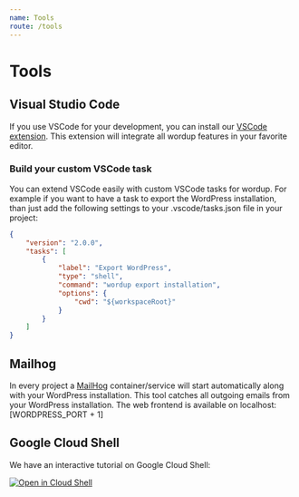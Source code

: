 ```yaml
---
name: Tools
route: /tools
---
```


# Tools


## Visual Studio Code

If you use VSCode for your development, you can install our [VSCode extension](https://marketplace.visualstudio.com/items?itemName=wordup.wordup-code). 
This extension will integrate all wordup features in your favorite editor.

### Build your custom VSCode task

You can extend VSCode easily with custom VSCode tasks for wordup. 
For example if you want to have a task to export the WordPress installation, 
than just add the following settings to your .vscode/tasks.json file in your project:

```json
{
    "version": "2.0.0",
    "tasks": [
        {
            "label": "Export WordPress",
            "type": "shell",
            "command": "wordup export installation",
            "options": {
                "cwd": "${workspaceRoot}"
            }
        }
    ]
}
```

## Mailhog

In every project a [MailHog](https://github.com/mailhog/MailHog) container/service will start automatically along with your WordPress installation. 
This tool catches all outgoing emails from your WordPress installation.
The web frontend is available on localhost:[WORDPRESS_PORT + 1]

## Google Cloud Shell

We have an interactive tutorial on Google Cloud Shell: 

[![Open in Cloud Shell](https://gstatic.com/cloudssh/images/open-btn.svg)](https://console.cloud.google.com/cloudshell/editor?cloudshell_git_repo=https%3A%2F%2Fgithub.com%2Fwordup-dev%2Fcloud-shell-tutorial&cloudshell_tutorial=wordup-tutorial.md)
